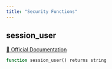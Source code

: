 ```yaml
---
title: "Security Functions"
---
```


## session_user
[🔗 Official Documentation](#https://cloud.google.com/bigquery/docs/reference/standard-sql/security_functions#session_user)

```sql
function session_user() returns string
```



